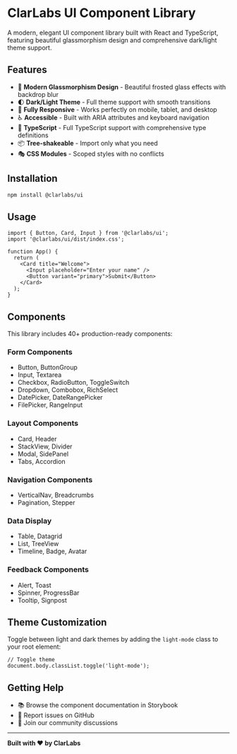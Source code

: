 # ClarLabs UI Component Library

A modern, elegant UI component library built with React and TypeScript, featuring beautiful glassmorphism design and comprehensive dark/light theme support.

## Features

- 🎨 **Modern Glassmorphism Design** - Beautiful frosted glass effects with backdrop blur
- 🌓 **Dark/Light Theme** - Full theme support with smooth transitions
- 📱 **Fully Responsive** - Works perfectly on mobile, tablet, and desktop
- ♿ **Accessible** - Built with ARIA attributes and keyboard navigation
- 🔧 **TypeScript** - Full TypeScript support with comprehensive type definitions
- 📦 **Tree-shakeable** - Import only what you need
- 🎭 **CSS Modules** - Scoped styles with no conflicts

## Installation

```bash
npm install @clarlabs/ui
```

## Usage

```tsx
import { Button, Card, Input } from '@clarlabs/ui';
import '@clarlabs/ui/dist/index.css';

function App() {
  return (
    <Card title="Welcome">
      <Input placeholder="Enter your name" />
      <Button variant="primary">Submit</Button>
    </Card>
  );
}
```

## Components

This library includes 40+ production-ready components:

### Form Components
- Button, ButtonGroup
- Input, Textarea
- Checkbox, RadioButton, ToggleSwitch
- Dropdown, Combobox, RichSelect
- DatePicker, DateRangePicker
- FilePicker, RangeInput

### Layout Components
- Card, Header
- StackView, Divider
- Modal, SidePanel
- Tabs, Accordion

### Navigation Components
- VerticalNav, Breadcrumbs
- Pagination, Stepper

### Data Display
- Table, Datagrid
- List, TreeView
- Timeline, Badge, Avatar

### Feedback Components
- Alert, Toast
- Spinner, ProgressBar
- Tooltip, Signpost

## Theme Customization

Toggle between light and dark themes by adding the `light-mode` class to your root element:

```tsx
// Toggle theme
document.body.classList.toggle('light-mode');
```

## Getting Help

- 📚 Browse the component documentation in Storybook
- 🐛 Report issues on GitHub
- 💬 Join our community discussions

---

**Built with ❤️ by ClarLabs**
